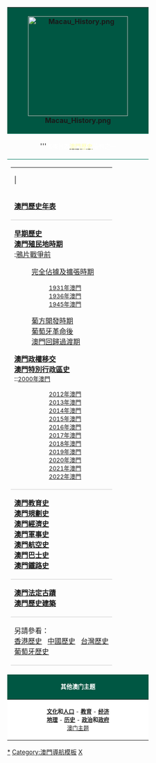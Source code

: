 {| width=230 cellpadding="5" cellspacing="0" style="float: right; clear: right; margin-left: 1em; margin-bottom: 1em; border: 1px solid #00785E;"
!style="border-bottom: 1px solid #00785E; background:#005743;"|
<div style="position: relative; top: 0px; left: 0px; z-index: 2">[[File:Macau History.png|230px]]</div>
|-style="background: #005743;"
|style="border-bottom: 1px solid #00785E;" align=center|'''<small class="adr"><span style=color:white; class="region">本條目為[[澳門歷史|<span style=color:#FFFFB0>澳門歷史</span>]]系列之一</span>
|- style="background:#FFFFFF;"
|
{| align=center cellspacing=0 style="background: #FFFFFF; padding-top: 0; padding-left: 5px; padding-bottom: 0; padding-right: 5px;"
|-
|<!--style="border-top:1px solid;" -->|<small>
|-

|style="border-bottom: 1px solid #CCC;"| '''[[澳門歷史年表]]'''<br />
|-
|style="border-bottom: 1px solid #CCC;"|
'''[[澳門歷史#早期歷史|早期歷史]]'''<br />
'''[[澳門殖民地時期]]'''<br />
:[[澳門歷史#鴉片戰爭前|鴉片戰爭前]]
:[[澳門歷史#完全佔據及擴張時期|完全佔據及擴張時期]]
::<small>[[1931年澳門]]</small>
::<small>[[1936年澳門]]</small>
::<small>[[1945年澳門]]</small>
:[[澳門歷史#葡方開發時期|葡方開發時期]]
:[[澳門歷史#葡萄牙革命後|葡萄牙革命後]]
:[[澳門歷史#澳門回歸過渡期|澳門回歸過渡期]]
'''[[澳門回歸|澳門政權移交]]'''<br />
'''[[澳門特別行政區史]]'''<br />
::<small>[[2000年澳門]]</small>
::<small>[[2012年澳門]]</small>
::<small>[[2013年澳門]]</small>
::<small>[[2014年澳門]]</small>
::<small>[[2015年澳門]]</small>
::<small>[[2016年澳門]]</small>
::<small>[[2017年澳門]]</small>
::<small>[[2018年澳門]]</small>
::<small>[[2019年澳門]]</small>
::<small>[[2020年澳門]]</small>
::<small>[[2021年澳門]]</small>
::<small>[[2022年澳門]]</small>
|-
|style="border-bottom:1px solid #CCC;"|
'''[[澳門教育|澳門教育史]]'''<br />
'''[[澳門規劃史]]'''<br />
'''[[澳門經濟史]]'''<br />
'''[[澳門軍事|澳門軍事史]]'''<br />
'''[[澳門航空|澳門航空史]]'''<br />
'''[[澳門巴士#歷史|澳門巴士史]]'''<br />
'''[[澳門輕軌|澳門鐵路史]]'''<br />
|-
|style="border-bottom: 1px solid #CCC;"|
'''[[澳門文物名錄|澳門法定古蹟]]'''<br />
'''[[澳門歷史建築群|澳門歷史建築]]'''<br />
|-
|style="border-bottom: 1px solid #CCC;"|
另請參看：<br />[[香港歷史]]&nbsp;&nbsp; [[中國歷史]]&nbsp;&nbsp; [[台灣歷史]]<br /> [[葡萄牙歷史]]
|}
|-
|style="border-top: 1px solid; font-size: 95% #00785E; color: white; background: #005743;"|
<center><small>'''其他澳门主题'''</small></center>
|-
|style="border-top: 1px solid; font-size: 95%; background: #FFFFFF;"|
<center><small>'''[[澳门文化|文化]]和[[澳门人口|人口]]''' - '''[[澳门教育|教育]]''' - '''[[澳门经济|经济]]''' <br> '''[[澳门地理|地理]]''' - '''[[澳门历史|历史]]''' - '''[[澳门政治|政治]]和[[澳门政府|政府]]'''<br>[[Portal:澳门|澳门主题]]</small></center>
{{navbar|澳门历史|mini=1|nodiv=1}}
</small></center>
|}<noinclude>
{{convert template|Sidebar with collapsible lists}}
[[Category:澳門历史|*]]
[[Category:澳門導航模板]]
[[Category:中国各省历史导航模板|X]]
</noinclude>